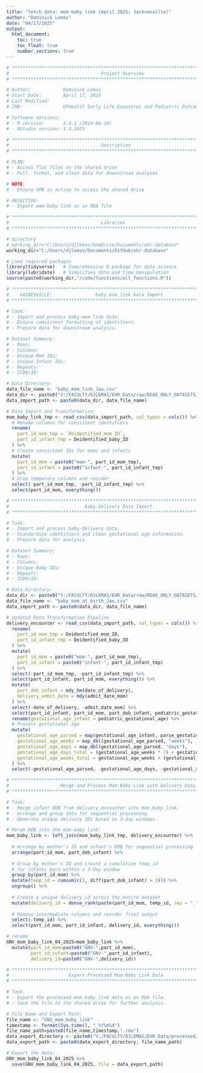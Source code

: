 ```yaml
---
title: "fetch_data: mom-baby link (April 2025; Jacksonville)"
author: "Dominick Lemas"
date: "04/17/2025"
output:
  html_document:
    toc: true
    toc_float: true
    number_sections: true
---
```


```r
# ****************************************************************************** #
#                                  Project Overview                               
# ****************************************************************************** #

# Author:            Dominick Lemas
# Start Date:        April 17, 2025
# Last Modified:     
# IRB:               UFHealth Early Life Exposures and Pediatric Outcomes (IRB201601899)

# Software Versions:
# - R version:       4.4.1 (2024-06-14)
# - RStudio version: 1.3.1073

# ****************************************************************************** #
#                                  Description                                    
# ****************************************************************************** #

# PLAN:
# - Access flat files on the shared drive
# - Pull, format, and clean data for downstream analyses

# NOTE:
# - Ensure VPN is active to access the shared drive

# OBJECTIVE:
# - Export mom-baby link as an RDA file

# ****************************************************************************** #
#                                  Libraries                                      
# ****************************************************************************** #

# directory
# working_dir="C:/Users/djlemas/OneDrive/Documents/ehr-database"
working_dir="C:/Users/djlemas/Documents/GitHub/ehr-database"

# Load required packages
library(tidyverse)   # Comprehensive R package for data science
library(lubridate)   # Simplifies date and time manipulation
source(paste0(working_dir,"/code/functions/all_functions.R"))

```


```r

# **************************************************************************** #
#    GAINESVILLE:                baby_mom_link Data Import                           
# **************************************************************************** #

# Task:
# - Import and process baby-mom link data.
# - Ensure consistent formatting of identifiers.
# - Prepare data for downstream analysis.

# Dataset Summary:
# - Rows:            
# - Columns:         
# - Unique Mom IDs:  
# - Unique Infant IDs: 
# - Repeats:         
# - ICD9/10:         

# Data Directory:
data_file_name <- "baby_mom_link_Jax.csv"
data_dir <- paste0("V:/FACULTY/DJLEMAS/EHR_Data/raw/READ_ONLY_DATASETS/10year_data/2025/dataset_04_2025/")
data_import_path <- paste0(data_dir, data_file_name)

# Data Import and Transformation:
mom_baby_link_tmp <- read_csv(data_import_path, col_types = cols()) %>%
  # Rename columns for consistent identifiers
  rename(
    part_id_mom_tmp = `Deidentified_mom_ID`,
    part_id_infant_tmp = Deidentified_baby_ID
  ) %>%
  # Create consistent IDs for moms and infants
  mutate(
    part_id_mom = paste0("mom-", part_id_mom_tmp),
    part_id_infant = paste0("infant-", part_id_infant_tmp)
  ) %>%
  # Drop temporary columns and reorder
  select(-part_id_mom_tmp, -part_id_infant_tmp) %>%
  select(part_id_mom, everything())


```

```r
# **************************************************************************** #
#                            baby-delivery Data Import                          
# **************************************************************************** #

# Task:
# - Import and process baby-delivery data.
# - Standardize identifiers and clean gestational age information.
# - Prepare data for analysis.

# Dataset Summary:
# - Rows:            
# - Columns:         
# - Unique Baby IDs: 
# - Repeats:         
# - ICD9/10:         

# Data Directory:
data_dir <- paste0("V:/FACULTY/DJLEMAS/EHR_Data/raw/READ_ONLY_DATASETS/10year_data/2025/dataset_04_2025/")
data_file_name <- "baby_mom_at_birth_Jax.csv"
data_import_path <- paste0(data_dir, data_file_name)

# Updated Data Transformation Pipeline
delivery_encounter <- read_csv(data_import_path, col_types = cols()) %>%
  rename(
    part_id_mom_tmp = Deidentified_mom_ID,
    part_id_infant_tmp = Deidentified_baby_ID
  ) %>%
  mutate(
    part_id_mom = paste0("mom-", part_id_mom_tmp),
    part_id_infant = paste0("infant-", part_id_infant_tmp)
  ) %>%
  select(-part_id_mom_tmp, -part_id_infant_tmp) %>%
  select(part_id_infant, part_id_mom, everything()) %>%
  mutate(
    part_dob_infant = mdy_hm(date_of_delivery),
    delivery_admit_date = mdy(admit_date_mom)
  ) %>%
  select(-date_of_delivery, -admit_date_mom) %>%
  select(part_id_infant, part_id_mom, part_dob_infant, pediatric_gestational_age) %>%
  rename(gestational_age_infant = pediatric_gestational_age) %>%
  # Process gestational age
  mutate(
    gestational_age_parsed = map(gestational_age_infant, parse_gestational_age),
    gestational_age_weeks = map_dbl(gestational_age_parsed, "weeks"),
    gestational_age_days = map_dbl(gestational_age_parsed, "days"),
    gestational_age_days_total = (gestational_age_weeks * 7) + gestational_age_days,
    gestational_age_weeks_total = gestational_age_weeks + (gestational_age_days / 7)
  ) %>%
  select(-gestational_age_parsed, -gestational_age_days, -gestational_age_weeks)

```


```r
# **************************************************************************** #
#                   Merge and Process Mom-Baby Link with Delivery Data         
# **************************************************************************** #

# Task:
# - Merge infant DOB from delivery_encounter into mom_baby_link.
# - Arrange and group data for sequential processing.
# - Generate unique delivery IDs based on 3-day windows.

# Merge DOB into the mom-baby link:
mom_baby_link <- left_join(mom_baby_link_tmp, delivery_encounter) %>%
  
  # Arrange by mother's ID and infant's DOB for sequential processing
  arrange(part_id_mom, part_dob_infant) %>%
  
  # Group by mother's ID and create a cumulative temp_id
  # for infants born within a 3-day window
  group_by(part_id_mom) %>%
  mutate(temp_id = cumsum(c(1, diff(part_dob_infant) > 3))) %>%
  ungroup() %>%
  
  # Create a unique delivery_id across the entire dataset
  mutate(delivery_id = dense_rank(paste(part_id_mom, temp_id, sep = "_"))) %>%
  
  # Remove intermediate columns and reorder final output
  select(-temp_id) %>%
  select(part_id_mom, part_id_infant, delivery_id, everything())

# rename
GNV_mom_baby_link_04_2025=mom_baby_link %>%
  mutate(part_id_mom=paste0("GNV-",part_id_mom),
         part_id_infant=paste0("GNV-",part_id_infant),
         delivery_id=paste0("GNV-",delivery_id))

```

```r
# **************************************************************************** #
#                      Export Processed Mom-Baby Link Data                     
# **************************************************************************** #

# Task:
# - Export the processed mom_baby_link data as an RDA file.
# - Save the file to the shared drive for further analysis.

# File Name and Export Path:
file_name <- "GNV_mom_baby_link"
timestamp <- format(Sys.time(), "_%Y%m%d")
file_name_path=paste0(file_name,timestamp,".rda")
data_export_directory <- paste0("V:/FACULTY/DJLEMAS/EHR_Data/processed/READ_ONLY_DATASETS/10year_data/GNV/")
data_export_path <- paste0(data_export_directory, file_name_path)

# Export the data:
GNV_mom_baby_link_04_2025 %>%
  save(GNV_mom_baby_link_04_2025, file = data_export_path)

```
